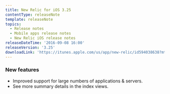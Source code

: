 ```yaml
---
title: New Relic for iOS 3.25
contentType: releaseNote
template: releaseNote
topics:
  - Release notes
  - Mobile apps release notes
  - New Relic iOS release notes
releaseDateTime: '2016-09-08 16:00'
releaseVersion: '3.25'
downloadLink: 'https://itunes.apple.com/us/app/new-relic/id594038638?mt=8'
---
```


### New features

* Improved support for large numbers of applications & servers.
* See more summary details in the index views.
